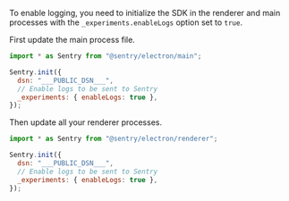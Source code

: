 To enable logging, you need to initialize the SDK in the renderer and main processes with the `_experiments.enableLogs` option set to `true`.

First update the main process file.

```js
import * as Sentry from "@sentry/electron/main";

Sentry.init({
  dsn: "___PUBLIC_DSN___",
  // Enable logs to be sent to Sentry
  _experiments: { enableLogs: true },
});
```

Then update all your renderer processes.

```js
import * as Sentry from "@sentry/electron/renderer";

Sentry.init({
  dsn: "___PUBLIC_DSN___",
  // Enable logs to be sent to Sentry
  _experiments: { enableLogs: true },
});
```
